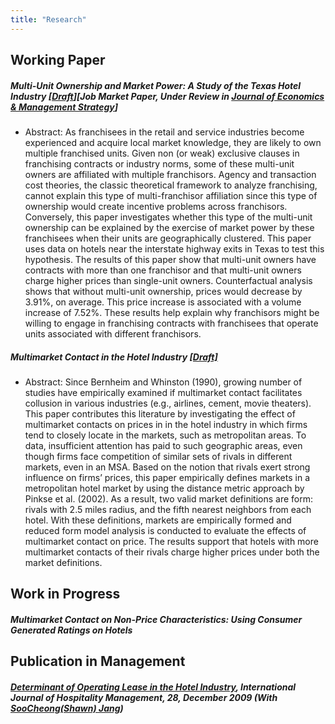 ```yaml
---
title: "Research"
---
```


## Working Paper
##### Multi-Unit Ownership and Market Power: A Study of the Texas Hotel Industry [[Draft](Koh_JMP.pdf)][Job Market Paper, Under Review in [*Journal of Economics & Management Strategy*](https://onlinelibrary.wiley.com/journal/15309134)]
  * Abstract: As franchisees in the retail and service industries become experienced and acquire local market knowledge, they are likely to own multiple franchised units. Given non (or weak) exclusive clauses in franchising contracts or industry norms, some of these multi-unit owners are affiliated with multiple franchisors. Agency and transaction cost theories, the classic theoretical framework to analyze franchising, cannot explain this type of multi-franchisor affiliation since this type of ownership would create incentive problems across franchisors. Conversely, this paper investigates whether this type of the multi-unit ownership can be explained by the exercise of market power by these franchisees when their units are geographically clustered. This paper uses data on hotels near the interstate highway exits in Texas to test this hypothesis. The results of this paper show that multi-unit owners have contracts with more than one franchisor and that multi-unit owners charge higher prices than single-unit owners. Counterfactual analysis shows that without multi-unit ownership, prices would decrease by 3.91%, on average. This price increase is associated with a volume increase of 7.52%. These results help explain why franchisors might be willing to engage in franchising contracts with franchisees that operate units associated with different franchisors.


##### Multimarket Contact in the Hotel Industry [[Draft]](Koh_Research_MMC.pdf)
+ Abstract: Since Bernheim and Whinston (1990), growing number of studies have empirically examined if multimarket contact facilitates collusion in various industries (e.g., airlines, cement, movie theaters). This paper contributes this literature by investigating the effect of multimarket contacts on prices in in the hotel industry in which firms tend to closely locate in the markets, such as metropolitan areas. To data, insufficient attention has paid to such geographic areas, even though firms face competition of similar sets of rivals in different markets, even in an MSA. Based on the notion that rivals exert strong influence on firms’ prices, this paper empirically defines markets in a metropolitan hotel market by using the distance metric approach by Pinkse et al. (2002). As a result, two valid market definitions are form: rivals with 2.5 miles radius, and the fifth nearest neighbors from each hotel. With these definitions, markets are empirically formed and reduced form model analysis is conducted to evaluate the effects of multimarket contact on price. The results support that hotels with more multimarket contacts of their rivals charge higher prices under both the market definitions.

## Work in Progress
##### Multimarket Contact on Non-Price Characteristics: Using Consumer Generated Ratings on Hotels

## Publication in Management
##### [Determinant of Operating Lease in the Hotel Industry](https://www.sciencedirect.com/science/article/pii/S0278431909000346), *International Journal of Hospitality Management*, 28, December 2009 (With [SooCheong(Shawn) Jang](https://www.purdue.edu/hhs/htm/directory/faculty/jang_soocheong.html))
